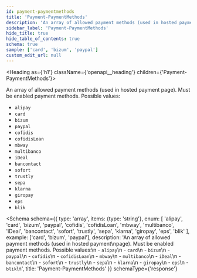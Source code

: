 ```yaml
---
id: payment-paymentmethods
title: 'Payment-PaymentMethods'
description: 'An array of allowed payment methods (used in hosted payment'
sidebar_label: 'Payment-PaymentMethods'
hide_title: true
hide_table_of_contents: true
schema: true
sample: ['card', 'bizum', 'paypal']
custom_edit_url: null
---
```



<Heading as={'h1'} className={'openapi__heading'} children={'Payment-PaymentMethods'}></Heading>

An array of allowed payment methods (used in hosted payment
page). Must be enabled payment methods. Possible values:

- `alipay`
- `card`
- `bizum`
- `paypal`
- `cofidis`
- `cofidisLoan`
- `mbway`
- `multibanco`
- `iDeal`
- `bancontact`
- `sofort`
- `trustly`
- `sepa`
- `klarna`
- `giropay`
- `eps`
- `blik`

<Schema
  schema={{
    type: 'array',
    items: {type: 'string'},
    enum: [
      'alipay',
      'card',
      'bizum',
      'paypal',
      'cofidis',
      'cofidisLoan',
      'mbway',
      'multibanco',
      'iDeal',
      'bancontact',
      'sofort',
      'trustly',
      'sepa',
      'klarna',
      'giropay',
      'eps',
      'blik'
    ],
    example: ['card', 'bizum', 'paypal'],
    description:
      'An array of allowed payment methods (used in hosted payment\npage). Must be enabled payment methods. Possible values:\n  - `alipay`\n  - `card`\n  - `bizum`\n  - `paypal`\n  - `cofidis`\n  - `cofidisLoan`\n  - `mbway`\n  - `multibanco`\n  - `iDeal`\n  - `bancontact`\n  - `sofort`\n  - `trustly`\n  - `sepa`\n  - `klarna`\n  - `giropay`\n  - `eps`\n  - `blik`\n',
    title: 'Payment-PaymentMethods'
  }}
  schemaType={'response'}
></Schema>
